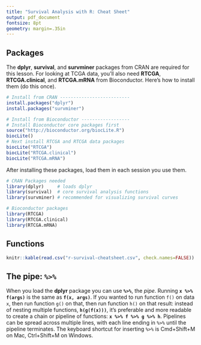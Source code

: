 ```yaml
---
title: "Survival Analysis with R: Cheat Sheet"
output: pdf_document
fontsize: 8pt
geometry: margin=.35in
---
```


\pagenumbering{gobble}

## Packages

The **dplyr**, **survival**, and **survminer** packages from CRAN are required for this lesson. For looking at TCGA data, you'll also need **RTCGA**, **RTCGA.clinical**, and **RTCGA.mRNA** from Bioconductor. Here's how to install them (do this once).

\bigskip

```r
# Install from CRAN --------------------------
install.packages("dplyr")
install.packages("survminer")

# Install from Bioconductor ------------------
# Install Bioconductor core packages first
source("http://bioconductor.org/biocLite.R")
biocLite()
# Next install RTCGA and RTCGA data packages
biocLite("RTCGA")
biocLite("RTCGA.clinical")
biocLite("RTCGA.mRNA")
```

\bigskip

After installing these packages, load them in each session you use them.

\bigskip

```r
# CRAN Packages needed
library(dplyr)     # loads dplyr
library(survival)  # core survival analysis functions
library(survminer) # recommended for visualizing survival curves

# Bioconductor packages
library(RTCGA)
library(RTCGA.clinical)
library(RTCGA.mRNA)
```

## Functions

```r
knitr::kable(read.csv("r-survival-cheatsheet.csv", check.names=FALSE))
```

## The pipe: **`%>%`**

When you load the **dplyr** package you can use **`%>%`**, the _pipe_. Running **`x %>% f(args)`** is the same as **`f(x, args)`**. If you wanted to run function `f()` on data `x`, then run function `g()` on that, then run function `h()` on that result: instead of nesting multiple functions, **`h(g(f(x)))`**, it's preferable and more readable to create a chain or pipeline of functions: **`x %>% f %>% g %>% h`**. Pipelines can be spread across multiple lines, with each line ending in `%>%` until the pipeline terminates. The keyboard shortcut for inserting `%>%` is Cmd+Shift+M on Mac, Ctrl+Shift+M on Windows.


